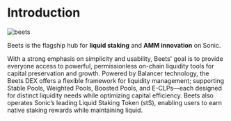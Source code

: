 # Introduction 
![beets](https://github.com/defi-naly/images/blob/main/beets6.png?raw=true)

Beets is the flagship hub for **liquid staking** and **AMM innovation** on Sonic.

With a strong emphasis on simplicity and usability, Beets' goal is to provide everyone access to powerful, permissionless on-chain liquidity tools for capital preservation and growth. Powered by Balancer technology, the Beets DEX  offers a flexible framework for liquidity management; supporting Stable Pools, Weighted Pools, Boosted Pools, and E-CLPs—each designed for distinct liquidity needs while optimizing capital efficiency. Beets also operates Sonic’s leading Liquid Staking Token (stS), enabling users to earn native staking rewards while maintaining liquid. 

